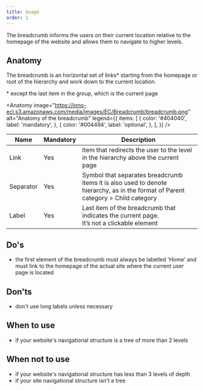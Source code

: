 ```yaml
---
title: Usage
order: 1
---
```



<Paragraph size="lead">
  The breadcrumb informs the users on their current location relative to the
  homepage of the website and allows them to navigate to higher levels.
</Paragraph>

## Anatomy

The breadcrumb is an horizontal set of links\* starting from the homepage or root of the hierarchy and work down to the current location.

<Paragraph size="s">
  * except the last item in the group, which is the current page
</Paragraph>

<Anatomy
  image="https://inno-ecl.s3.amazonaws.com/media/images/EC/Breadcrumb/breadcrumb.png"
  alt="Anatomy of the breadcrumb"
  legend={{
    items: [
      {
        color: '#404040',
        label: 'mandatory',
      },
      {
        color: '#004494',
        label: 'optional',
      },
    ],
  }}
/>

| Name      | Mandatory | Description                                                                                                                         |
| --------- | --------- | ----------------------------------------------------------------------------------------------------------------------------------- |
| Link      | Yes       | Item that redirects the user to the level in the hierarchy above the current page                                                   |
| Separator | Yes       | Symbol that separates breadcrumb items it is also used to denote hierarchy, as in the format of Parent category &gt; Child category |
| Label     | Yes       | Last item of the breadcrumb that indicates the current page.<br />It’s not a clickable element                                      |

## Do's

- the first element of the breadcrumb must always be labelled 'Home' and must link to the homepage of the actual site where the current user page is located

## Don'ts

- don't use long labels unless necessary

## When to use

- if your website's navigational structure is a tree of more than 2 levels

## When not to use

- if your website's navigational structure has less than 3 levels of depth
- if your site navigational structure isn't a tree
